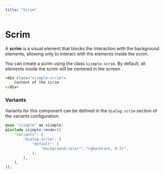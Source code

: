 ```yaml
---
title: "Scrim"
--- 
```


# Scrim

A **scrim** is a visual element that blocks the interaction with the background elements, allowing only to interact with the elements inside the scrim.

You can create a scrim using the class `siimple-scrim`. By default, all elements inside the scrim will be centered in the screen.

```html
<div class="siimple-scrim">
    Content of the scrim
</div>
```

### Variants

Variants for this component can be defined in the `dialog.scrim` section of the variants configuration:

```scss
@use "siimple" as siimple;
@include siimple.render((
    "variants": (
        "dialog.scrim": (
            "default": (
                "background-color": "rgba(black, 0.5)",
            ),
        ),
    ),
));
```

